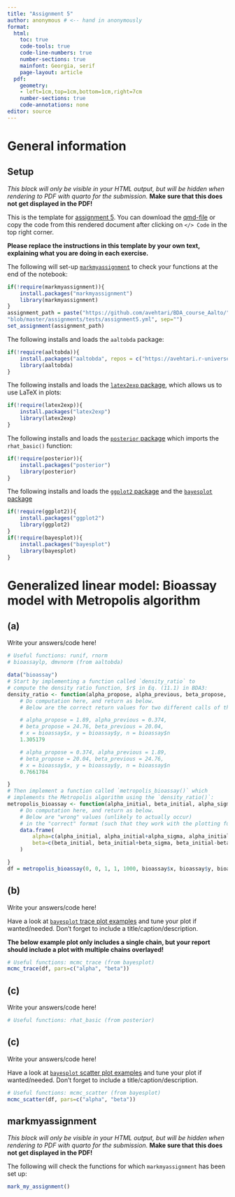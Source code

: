 ```yaml
---
title: "Assignment 5"
author: anonymous # <-- hand in anonymously
format:
  html:
    toc: true
    code-tools: true
    code-line-numbers: true
    number-sections: true
    mainfont: Georgia, serif
    page-layout: article
  pdf:
    geometry:
    - left=1cm,top=1cm,bottom=1cm,right=7cm
    number-sections: true
    code-annotations: none
editor: source
---
```



# General information

:::: {.content-hidden when-format="pdf"}
::: {.callout-warning collapse=false}

## Setup


*This block will only be visible in your HTML output, but will be hidden when rendering to PDF with quarto for the submission.*
**Make sure that this does not get displayed in the PDF!**




This is the template for [assignment 5](assignment5.html). You can download the [qmd-file](https://avehtari.github.io/BDA_course_Aalto/assignments/template5.qmd) or copy the code from this rendered document after clicking on `</> Code` in the top right corner.

**Please replace the instructions in this template by your own text, explaining what you are doing in each exercise.**

The following will set-up [`markmyassignment`](https://github.com/MansMeg/markmyassignment) to check your functions at the end of the notebook:

```r
if(!require(markmyassignment)){
    install.packages("markmyassignment")
    library(markmyassignment)
}
assignment_path = paste("https://github.com/avehtari/BDA_course_Aalto/",
"blob/master/assignments/tests/assignment5.yml", sep="")
set_assignment(assignment_path)
```

The following installs and loads the `aaltobda` package:
```r
if(!require(aaltobda)){
    install.packages("aaltobda", repos = c("https://avehtari.r-universe.dev", getOption("repos")))
    library(aaltobda)
}
```
The following installs and loads the [`latex2exp` package](https://github.com/stefano-meschiari/latex2exp), which allows us to use LaTeX in plots:
```r
if(!require(latex2exp)){
    install.packages("latex2exp")
    library(latex2exp)
}
```
The following installs and loads the [`posterior` package](https://github.com/stan-dev/posterior) which imports the `rhat_basic()` function:
```r
if(!require(posterior)){
    install.packages("posterior")
    library(posterior)
}
```
The following installs and loads the [`ggplot2` package](https://ggplot2.tidyverse.org/) and the [`bayesplot` package](https://mc-stan.org/bayesplot/index.html)
```r
if(!require(ggplot2)){
    install.packages("ggplot2")
    library(ggplot2)
}
if(!require(bayesplot)){
    install.packages("bayesplot")
    library(bayesplot)
}
```

:::
::::


# Generalized linear model: Bioassay model with Metropolis algorithm

## (a)


Write your answers/code here!
```r
# Useful functions: runif, rnorm
# bioassaylp, dmvnorm (from aaltobda)

data("bioassay")
# Start by implementing a function called `density_ratio` to
# compute the density ratio function, $r$ in Eq. (11.1) in BDA3:
density_ratio <- function(alpha_propose, alpha_previous, beta_propose, beta_previous, x, y, n){
    # Do computation here, and return as below.
    # Below are the correct return values for two different calls of this function:

    # alpha_propose = 1.89, alpha_previous = 0.374,
    # beta_propose = 24.76, beta_previous = 20.04,
    # x = bioassay$x, y = bioassay$y, n = bioassay$n
    1.305179

    # alpha_propose = 0.374, alpha_previous = 1.89,
    # beta_propose = 20.04, beta_previous = 24.76,
    # x = bioassay$x, y = bioassay$y, n = bioassay$n
    0.7661784

}
# Then implement a function called `metropolis_bioassay()` which
# implements the Metropolis algorithm using the `density_ratio()`:
metropolis_bioassay <- function(alpha_initial, beta_initial, alpha_sigma, beta_sigma, no_draws, x, y, n){
    # Do computation here, and return as below.
    # Below are "wrong" values (unlikely to actually occur)
    # in the "correct" format (such that they work with the plotting functions further down).
    data.frame(
        alpha=c(alpha_initial, alpha_initial+alpha_sigma, alpha_initial-alpha_sigma),
        beta=c(beta_initial, beta_initial+beta_sigma, beta_initial-beta_sigma)
    )

}
df = metropolis_bioassay(0, 0, 1, 1, 1000, bioassay$x, bioassay$y, bioassay$n)
```



## (b)


Write your answers/code here!

Have a look at [`bayesplot` trace plot examples](http://mc-stan.org/bayesplot/reference/MCMC-traces.html#examples) and tune your plot if wanted/needed. Don't forget to include a title/caption/description.

**The below example plot only includes a single chain, but your report should include a plot with multiple chains overlayed!**
```r
# Useful functions: mcmc_trace (from bayesplot)
mcmc_trace(df, pars=c("alpha", "beta"))
```



## (c)


Write your answers/code here!
```r
# Useful functions: rhat_basic (from posterior)
```



## (c)


Write your answers/code here!

Have a look at [`bayesplot` scatter plot examples](https://mc-stan.org/bayesplot/reference/MCMC-scatterplots.html#examples) and tune your plot if wanted/needed. Don't forget to include a title/caption/description.
```r
# Useful functions: mcmc_scatter (from bayesplot)
mcmc_scatter(df, pars=c("alpha", "beta"))
```



:::: {.content-hidden when-format="pdf"}
::: {.callout-warning collapse=false}

## markmyassignment


*This block will only be visible in your HTML output, but will be hidden when rendering to PDF with quarto for the submission.*
**Make sure that this does not get displayed in the PDF!**



The following will check the functions for which `markmyassignment` has been set up:

```r
mark_my_assignment()
```

:::
::::
